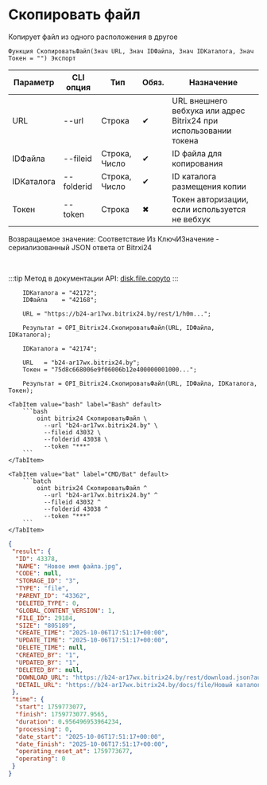 ﻿---
sidebar_position: 8
description: Скопировать файл и другие функции для работы с Bitrix24 в Открытом пакете интеграций - бесплатной open-source библиотеке интеграций для 1С:Предприятие 8, OneScript и CLI
keywords: [1C, 1С, 1С:Предприятие, 1С:Предприятие 8.3, API, Интеграция, Сервисы, Обмен, OneScript, CLI, Bitrix24]
---


# Скопировать файл
 Копирует файл из одного расположения в другое



`Функция СкопироватьФайл(Знач URL, Знач IDФайла, Знач IDКаталога, Знач Токен = "") Экспорт`

  | Параметр | CLI опция | Тип | Обяз. | Назначение |
  |-|-|-|-|-|
  | URL | --url | Строка | &#x2714; | URL внешнего вебхука или адрес Bitrix24 при использовании токена |
  | IDФайла | --fileid | Строка, Число | &#x2714; | ID файла для копирования |
  | IDКаталога | --folderid | Строка, Число | &#x2714; | ID каталога размещения копии |
  | Токен | --token | Строка | &#x2716; | Токен авторизации, если используется не вебхук |

  
  Возвращаемое значение:   Соответствие Из КлючИЗначение - сериализованный JSON ответа от Bitrxi24

<br/>

:::tip
Метод в документации API: [disk.file.copyto](https://dev.1c-bitrix.ru/rest_help/disk/file/disk_file_copyto.php)
:::
<br/>


```bsl title="Пример использования для 1С:Предприятие/OneScript"
    IDКаталога = "42172";
    IDФайла    = "42168";

    URL = "https://b24-ar17wx.bitrix24.by/rest/1/h0m...";

    Результат = OPI_Bitrix24.СкопироватьФайл(URL, IDФайла, IDКаталога);

    IDКаталога = "42174";

    URL   = "b24-ar17wx.bitrix24.by";
    Токен = "75d8c668006e9f06006b12e400000001000...";

    Результат = OPI_Bitrix24.СкопироватьФайл(URL, IDФайла, IDКаталога, Токен);
```
    

 <Tabs>
  
    <TabItem value="bash" label="Bash" default>
        ```bash
            oint bitrix24 СкопироватьФайл \
              --url "b24-ar17wx.bitrix24.by" \
              --fileid 43032 \
              --folderid 43038 \
              --token "***"
        ```
    </TabItem>
  
    <TabItem value="bat" label="CMD/Bat" default>
        ```batch
            oint bitrix24 СкопироватьФайл ^
              --url "b24-ar17wx.bitrix24.by" ^
              --fileid 43032 ^
              --folderid 43038 ^
              --token "***"
        ```
    </TabItem>
</Tabs>


```json title="Результат"
{
 "result": {
  "ID": 43378,
  "NAME": "Новое имя файла.jpg",
  "CODE": null,
  "STORAGE_ID": "3",
  "TYPE": "file",
  "PARENT_ID": "43362",
  "DELETED_TYPE": 0,
  "GLOBAL_CONTENT_VERSION": 1,
  "FILE_ID": 29184,
  "SIZE": "805189",
  "CREATE_TIME": "2025-10-06T17:51:17+00:00",
  "UPDATE_TIME": "2025-10-06T17:51:17+00:00",
  "DELETE_TIME": null,
  "CREATED_BY": "1",
  "UPDATED_BY": "1",
  "DELETED_BY": null,
  "DOWNLOAD_URL": "https://b24-ar17wx.bitrix24.by/rest/download.json?auth=170fe468006e9f06006b12e40000000100000705136b6fdf87b812b74c5db1c71de6ad&token=disk%7CaWQ9NDMzNzgmXz1udjhITXZRUlo0TlB1TnZrYzJjcjlSUkhSdnNUcDVTaQ%3D%3D%7CImRvd25sb2FkfGRpc2t8YVdROU5ETXpOemdtWHoxdWRqaElUWFpSVWxvMFRsQjFUblpyWXpKamNqbFNVa2hTZG5OVWNEVlRhUT09fDE3MGZlNDY4MDA2ZTlmMDYwMDZiMTJlNDAwMDAwMDAxMDAwMDA3MDUxMzZiNmZkZjg3YjgxMmI3NGM1ZGIxYzcxZGU2YWQi.BUdAl2vOME4DAvK7hVv0Q4yQFucEs78nqxX16HRE6Ug%3D",
  "DETAIL_URL": "https://b24-ar17wx.bitrix24.by/docs/file/Новый каталог/Новое имя файла.jpg"
 },
 "time": {
  "start": 1759773077,
  "finish": 1759773077.9565,
  "duration": 0.956496953964234,
  "processing": 0,
  "date_start": "2025-10-06T17:51:17+00:00",
  "date_finish": "2025-10-06T17:51:17+00:00",
  "operating_reset_at": 1759773677,
  "operating": 0
 }
}
```
